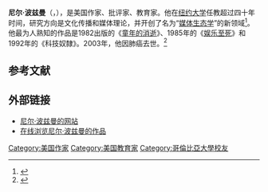 {{翻译请求}}{{Infobox person
| name        = 尼尔·波兹曼
| image       = 
| alt         = 
| caption     = 
| birth_name  = 
| birth_date  = {{Birth date |1931|03|08}}
| birth_place = [[美国|美国]][[纽约市|纽约市]]
| death_date  = {{Death date and age|2003|10|05|1931|03|08}}
| death_place = 美国纽约市
| other_names = 
| known_for   = 《[[娱乐至死|娱乐至死]]》《童年的消逝》
| occupation  = 作家、批评家、教育家
| spouse      = 
}}

'''尼尔·波兹曼'''（{{lang-en|'''Neil Postman'''}}，{{bd|1931年|3月8日|2003年|10月5日|catIdx=Postman}}），是美国作家、批评家、教育家。他在[[纽约大学|纽约大学]]任教超过四十年时间，研究方向是文化传播和媒体理论，并开创了名为“[[媒介环境学|媒体生态学]]”的新领域<ref>{{cite web|url=http://www.media-ecology.org/media_ecology|title=What is Media Ecology?|language=en|publisher=Media Ecology Association|access-date=2015-06-19|archive-url=https://web.archive.org/web/20100502070436/http://www.media-ecology.org/media_ecology/|archive-date=2010-05-02|dead-url=yes}}</ref>。他最为人熟知的作品是1982出版的《[[童年的消逝|童年的消逝]]》、1985年的《[[娱乐至死|娱乐至死]]》和1992年的《科技奴隸》。2003年，他因肺癌去世。<ref>{{Cite web |url=http://www.nytimes.com/2003/10/09/obituaries/09POST.html |title=Neil Postman, 72, Mass Media Critic, Dies |accessdate=2015-06-19 |archive-date=2015-05-21 |archive-url=https://web.archive.org/web/20150521194426/http://www.nytimes.com/2003/10/09/obituaries/09POST.html |dead-url=no }}</ref>

==参考文献==
{{reflist}}

==外部链接==
*[https://web.archive.org/web/20051028143846/http://www.neilpostman.org/ 尼尔·波兹曼的网站]
*[https://web.archive.org/web/20051102091154/http://www.bigbrother.net/~mugwump/Postman/ 在线浏览尼尔·波兹曼的作品]

{{Authority control}}
{{DEFAULTSORT: Postman, Neil}}
[[Category:美国作家|Category:美国作家]]
[[Category:美国教育家|Category:美国教育家]]
[[Category:哥倫比亞大學校友|Category:哥倫比亞大學校友]]